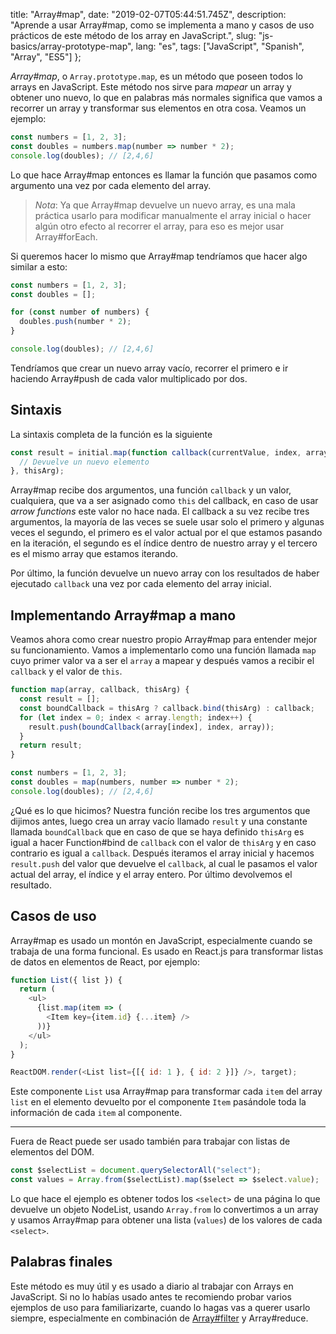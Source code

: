 
  title: "Array#map",
  date: "2019-02-07T05:44:51.745Z",
  description:
    "Aprende a usar Array#map, como se implementa a mano y casos de uso prácticos de este método de los array en JavaScript.",
  slug: "js-basics/array-prototype-map",
  lang: "es",
  tags: ["JavaScript", "Spanish", "Array", "ES5"]
};


_Array#map_, o `Array.prototype.map`, es un método que poseen todos lo arrays en JavaScript. Este método nos sirve para _mapear_ un array y obtener uno nuevo, lo que en palabras más normales significa que vamos a recorrer un array y transformar sus elementos en otra cosa. Veamos un ejemplo:

```js
const numbers = [1, 2, 3];
const doubles = numbers.map(number => number * 2);
console.log(doubles); // [2,4,6]
```

Lo que hace Array#map entonces es llamar la función que pasamos como argumento una vez por cada elemento del array.

> _Nota_: Ya que Array#map devuelve un nuevo array, es una mala práctica usarlo para modificar manualmente el array inicial o hacer algún otro efecto al recorrer el array, para eso es mejor usar Array#forEach.

Si queremos hacer lo mismo que Array#map tendríamos que hacer algo similar a esto:

```js
const numbers = [1, 2, 3];
const doubles = [];

for (const number of numbers) {
  doubles.push(number * 2);
}

console.log(doubles); // [2,4,6]
```

Tendríamos que crear un nuevo array vacío, recorrer el primero e ir haciendo Array#push de cada valor multiplicado por dos.

## Sintaxis

La sintaxis completa de la función es la siguiente

```js
const result = initial.map(function callback(currentValue, index, array) {
  // Devuelve un nuevo elemento
}, thisArg);
```

Array#map recibe dos argumentos, una función `callback` y un valor, cualquiera, que va a ser asignado como `this` del callback, en caso de usar _arrow functions_ este valor no hace nada. El callback a su vez recibe tres argumentos, la mayoría de las veces se suele usar solo el primero y algunas veces el segundo, el primero es el valor actual por el que estamos pasando en la iteración, el segundo es el índice dentro de nuestro array y el tercero es el mismo array que estamos iterando.

Por último, la función devuelve un nuevo array con los resultados de haber ejecutado `callback` una vez por cada elemento del array inicial.

## Implementando Array#map a mano

Veamos ahora como crear nuestro propio Array#map para entender mejor su funcionamiento. Vamos a implementarlo como una función llamada `map` cuyo primer valor va a ser el `array` a mapear y después vamos a recibir el `callback` y el valor de `this`.

```js
function map(array, callback, thisArg) {
  const result = [];
  const boundCallback = thisArg ? callback.bind(thisArg) : callback;
  for (let index = 0; index < array.length; index++) {
    result.push(boundCallback(array[index], index, array));
  }
  return result;
}

const numbers = [1, 2, 3];
const doubles = map(numbers, number => number * 2);
console.log(doubles); // [2,4,6]
```

¿Qué es lo que hicimos? Nuestra función recibe los tres argumentos que dijimos antes, luego crea un array vacío llamado `result` y una constante llamada `boundCallback` que en caso de que se haya definido `thisArg` es igual a hacer Function#bind de `callback` con el valor de `thisArg` y en caso contrario es igual a `callback`. Después iteramos el array inicial y hacemos `result.push` del valor que devuelve el `callback`, al cual le pasamos el valor actual del array, el índice y el array entero. Por último devolvemos el resultado.

## Casos de uso

Array#map es usado un montón en JavaScript, especialmente cuando se trabaja de una forma funcional. Es usado en React.js para transformar listas de datos en elementos de React, por ejemplo:

```js
function List({ list }) {
  return (
    <ul>
      {list.map(item => (
        <Item key={item.id} {...item} />
      ))}
    </ul>
  );
}

ReactDOM.render(<List list={[{ id: 1 }, { id: 2 }]} />, target);
```

Este componente `List` usa Array#map para transformar cada `item` del array `list` en el elemento devuelto por el componente `Item` pasándole toda la información de cada `item` al componente.

---

Fuera de React puede ser usado también para trabajar con listas de elementos del DOM.

```js
const $selectList = document.querySelectorAll("select");
const values = Array.from($selectList).map($select => $select.value);
```

Lo que hace el ejemplo es obtener todos los `<select>` de una página lo que devuelve un objeto NodeList, usando `Array.from` lo convertimos a un array y usamos Array#map para obtener una lista (`values`) de los valores de cada `<select>`.

## Palabras finales

Este método es muy útil y es usado a diario al trabajar con Arrays en JavaScript. Si no lo habías usado antes te recomiendo probar varios ejemplos de uso para familiarizarte, cuando lo hagas vas a querer usarlo siempre, especialmente en combinación de [Array#filter](/essays/js-basics/array-prototype-filter) y Array#reduce.
